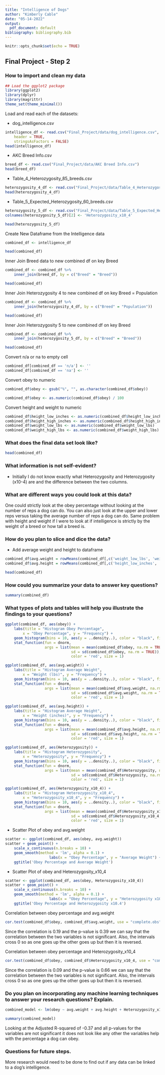 ```yaml
---
title: "Intelligence of Dogs"
author: "Kimberly Cable"
date: "05-14-2022"
output:
  pdf_document: default
bibliography: bibliography.bib
---
```


```r
knitr::opts_chunk$set(echo = TRUE)
```

## Final Project - Step 2

### How to import and clean my data

```r
## Load the ggplot2 package
library(ggplot2)
library(dplyr)
library(magrittr)
theme_set(theme_minimal())
```


Load and read each of the datasets:

* dog_intelligence.csv

```r
intelligence_df <- read.csv("Final_Project/data/dog_intelligence.csv", 
    header = TRUE, 
    stringsAsFactors = FALSE)
head(intelligence_df)
```

* AKC Breed Info.csv

```r
breed_df <- read.csv("Final_Project/data/AKC Breed Info.csv")
head(breed_df)
```

* Table_4_Heterozygosity_85_breeds.csv

```r
heterozygosity_4_df <- read.csv("Final_Project/data/Table_4_Heterozygosity_85_breeds.csv")
head(heterozygosity_4_df)
```

* Table_5_Expected_Heterozygosity_60_breeds.csv

```r
heterozygosity_5_df <- read.csv("Final_Project/data/Table_5_Expected_Heterozygosity_60_breeds.csv")
colnames(heterozygosity_5_df)[2] <- 'Heterozygosity_x10_4' 

head(heterozygosity_5_df)
```


Create New Dataframe from the Intelligence data

```r
combined_df <- intelligence_df

head(combined_df)
```


Inner Join Breed data to new combined df on key Breed

```r
combined_df <- combined_df %>% 
    inner_join(breed_df, by = c("Breed" = "Breed"))

head(combined_df)
```

Inner Join Heterozygosity 4 to new combined df on key Breed = Population

```r
combined_df <- combined_df %>% 
    inner_join(heterozygosity_4_df, by = c("Breed" = "Population"))

head(combined_df)
```

Inner Join Heterozygosity 5 to new combined df on key Breed

```r
combined_df <- combined_df %>% 
    inner_join(heterozygosity_5_df, by = c("Breed" = "Breed"))

head(combined_df)
```

Convert n/a or na to empty cell

```r
combined_df[combined_df == 'n/a'] <- ''
combined_df[combined_df == 'na'] <- ''
```


Convert obey to numeric

```r
combined_df$obey <- gsub("%", "", as.character(combined_df$obey)) 

combined_df$obey <- as.numeric(combined_df$obey) / 100
```

Convert height and weight to numeric

```r
combined_df$height_low_inches <- as.numeric(combined_df$height_low_inches)
combined_df$height_high_inches <- as.numeric(combined_df$height_high_inches)
combined_df$weight_low_lbs <- as.numeric(combined_df$weight_low_lbs)
combined_df$weight_high_lbs <- as.numeric(combined_df$weight_high_lbs)
```

### What does the final data set look like?

```r
head(combined_df)
```

### What information is not self-evident?
* Initially I do not know exactly what Heterozygosity and Heterozygosity (x10-4) are and the difference between the two columns.

### What are different ways you could look at this data?
One could strictly look at the obey percentage without looking at the number of reps a dog can do. You can also just look at the upper and lower reps versus taking the average number of reps a dog can do. Same problem with height and weight if I were to look at if intelligence is strictly by the weight of a breed or how tall a breed is.

### How do you plan to slice and dice the data?

* Add average weight and height to dataframe

```r
combined_df$avg.weight = rowMeans(combined_df[,c('weight_low_lbs', 'weight_high_lbs')], na.rm = TRUE)
combined_df$avg.height = rowMeans(combined_df[,c('height_low_inches', 'height_high_inches')], na.rm = TRUE)

head(combined_df)
```

### How could you summarize your data to answer key questions?

```r
summary(combined_df)
```

### What types of plots and tables will help you illustrate the findings to your questions?

```r
ggplot(combined_df, aes(obey)) + 
    labs(title = "Histogram Obey Percentage", 
        x = "Obey Percentage", y = "Frequency") +
    geom_histogram(bins = 10, aes(y = ..density..), color = "black", fill = "black") +
    stat_function(fun = dnorm, 
                  args = list(mean = mean(combined_df$obey, na.rm = TRUE), 
                              sd = sd(combined_df$obey, na.rm = TRUE)),
                              color = 'red', size = 1)
```


```r
ggplot(combined_df, aes(avg.weight)) + 
    labs(title = "Histogram Average Weight", 
        x = "Weight (lbs)", y = "Frequency") +
    geom_histogram(bins = 10, aes(y = ..density..), color = "black", fill = "black") +
    stat_function(fun = dnorm, 
                  args = list(mean = mean(combined_df$avg.weight, na.rm = TRUE), 
                              sd = sd(combined_df$avg.weight, na.rm = TRUE)),
                              color = 'red', size = 1)
```


```r
ggplot(combined_df, aes(avg.height)) + 
    labs(title = "Histogram Average Height", 
        x = "Height (inches)", y = "Frequency") +
    geom_histogram(bins = 10, aes(y = ..density..), color = "black", fill = "black") +
    stat_function(fun = dnorm, 
                  args = list(mean = mean(combined_df$avg.height, na.rm = TRUE), 
                              sd = sd(combined_df$avg.height, na.rm = TRUE)),
                              color = 'red', size = 1)
```


```r
ggplot(combined_df, aes(Heterozygosity)) + 
    labs(title = "Histogram Heterozygosity", 
        x = "Heterozygosity", y = "Frequency") +
    geom_histogram(bins = 10, aes(y = ..density..), color = "black", fill = "black") +
    stat_function(fun = dnorm, 
                  args = list(mean = mean(combined_df$Heterozygosity, na.rm = TRUE), 
                              sd = sd(combined_df$Heterozygosity, na.rm = TRUE)),
                              color = 'red', size = 1)
```


```r
ggplot(combined_df, aes(Heterozygosity_x10_4)) + 
    labs(title = "Histogram Heterozygosity_x10_4", 
        x = "Heterozygosity_x10_4", y = "Frequency") +
    geom_histogram(bins = 10, aes(y = ..density..), color = "black", fill = "black") +
    stat_function(fun = dnorm, 
                  args = list(mean = mean(combined_df$Heterozygosity_x10_4, na.rm = TRUE), 
                              sd = sd(combined_df$Heterozygosity_x10_4, na.rm = TRUE)),
                              color = 'red', size = 1)
```

* Scatter Plot of obey and avg.weight

```r
scatter <- ggplot(combined_df, aes(obey, avg.weight))
scatter + geom_point() +
    scale_x_continuous(n.breaks = 10) +
    geom_smooth(method = 'lm', alpha = 0.1) +
                    labs(x = "Obey Percentage", y = "Average Weight") +
    ggtitle('Obey Percentage and Average Weight')
```
* Scatter Plot of obey and Heterozygosity_x10_4

```r
scatter <- ggplot(combined_df, aes(obey, Heterozygosity_x10_4))
scatter + geom_point() +
    scale_x_continuous(n.breaks = 10) +
    geom_smooth(method = 'lm', alpha = 0.1) +
                    labs(x = "Obey Percentage", y = "Heterozygosity x10.4") +
    ggtitle('Obey Percentage and Heterozygosity x10.4')
```

Correlation between obey percentage and avg.weight

```r
cor.test(combined_df$obey, combined_df$avg.weight, use = "complete.obs")
```
Since the correlation is 0.19 and the p-value is 0.39 we can say that the correlation between the two variables is not significant.  Also, the intervals cross 0 so as one goes up the other goes up but then it is reversed.

Correlation between obey percentage and Heterozygosity_x10_4

```r
cor.test(combined_df$obey, combined_df$Heterozygosity_x10_4, use = "complete.obs")
```
Since the correlation is 0.09 and the p-value is 0.66 we can say that the correlation between the two variables is not significant.  Also, the intervals cross 0 so as one goes up the other goes up but then it is reversed.

### Do you plan on incorporating any machine learning techniques to answer your research questions? Explain.

```r
combined_model <- lm(obey ~ avg.weight + avg.height + Heterozygosity_x10_4, data = combined_df)

summary(combined_model)
```
Looking at the Adjusted R-squared of -0.37 and all p-values for the variables are not significant it does not look like any other the variables help with the percentage a dog can obey.

### Questions for future steps.

More research would need to be done to find out if any data can be linked to a dog's intelligence.
